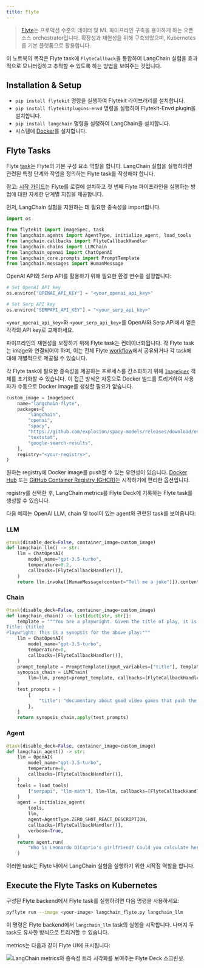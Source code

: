 ```yaml
---
title: Flyte
---
```


> [Flyte](https://github.com/flyteorg/flyte)는 프로덕션 수준의 데이터 및 ML 파이프라인 구축을 용이하게 하는 오픈 소스 orchestrator입니다.
> 확장성과 재현성을 위해 구축되었으며, Kubernetes를 기본 플랫폼으로 활용합니다.

이 노트북의 목적은 Flyte task에 `FlyteCallback`을 통합하여 LangChain 실험을 효과적으로 모니터링하고 추적할 수 있도록 하는 방법을 보여주는 것입니다.

## Installation & Setup

- `pip install flytekit` 명령을 실행하여 Flytekit 라이브러리를 설치합니다.
- `pip install flytekitplugins-envd` 명령을 실행하여 Flytekit-Envd plugin을 설치합니다.
- `pip install langchain` 명령을 실행하여 LangChain을 설치합니다.
- 시스템에 [Docker](https://docs.docker.com/engine/install/)를 설치합니다.

## Flyte Tasks

Flyte [task](https://docs.flyte.org/en/latest/user_guide/basics/tasks.html)는 Flyte의 기본 구성 요소 역할을 합니다.
LangChain 실험을 실행하려면 관련된 특정 단계와 작업을 정의하는 Flyte task를 작성해야 합니다.

참고: [시작 가이드](https://docs.flyte.org/projects/cookbook/en/latest/index.html)는 Flyte를 로컬에 설치하고 첫 번째 Flyte 파이프라인을 실행하는 방법에 대한 자세한 단계별 지침을 제공합니다.

먼저, LangChain 실험을 지원하는 데 필요한 종속성을 import합니다.

```python
import os

from flytekit import ImageSpec, task
from langchain.agents import AgentType, initialize_agent, load_tools
from langchain.callbacks import FlyteCallbackHandler
from langchain.chains import LLMChain
from langchain_openai import ChatOpenAI
from langchain_core.prompts import PromptTemplate
from langchain.messages import HumanMessage
```

OpenAI API와 Serp API를 활용하기 위해 필요한 환경 변수를 설정합니다:

```python
# Set OpenAI API key
os.environ["OPENAI_API_KEY"] = "<your_openai_api_key>"

# Set Serp API key
os.environ["SERPAPI_API_KEY"] = "<your_serp_api_key>"
```

`<your_openai_api_key>`와 `<your_serp_api_key>`를 OpenAI와 Serp API에서 얻은 각각의 API key로 교체하세요.

파이프라인의 재현성을 보장하기 위해 Flyte task는 컨테이너화됩니다.
각 Flyte task는 image와 연결되어야 하며, 이는 전체 Flyte [workflow](https://docs.flyte.org/en/latest/user_guide/basics/workflows.html)에서 공유되거나 각 task에 대해 개별적으로 제공될 수 있습니다.

각 Flyte task에 필요한 종속성을 제공하는 프로세스를 간소화하기 위해 [`ImageSpec`](https://docs.flyte.org/en/latest/user_guide/customizing_dependencies/imagespec.html) 객체를 초기화할 수 있습니다.
이 접근 방식은 자동으로 Docker 빌드를 트리거하여 사용자가 수동으로 Docker image를 생성할 필요가 없습니다.

```python
custom_image = ImageSpec(
    name="langchain-flyte",
    packages=[
        "langchain",
        "openai",
        "spacy",
        "https://github.com/explosion/spacy-models/releases/download/en_core_web_sm-3.5.0/en_core_web_sm-3.5.0.tar.gz",
        "textstat",
        "google-search-results",
    ],
    registry="<your-registry>",
)
```

원하는 registry에 Docker image를 push할 수 있는 유연성이 있습니다.
[Docker Hub](https://hub.docker.com/) 또는 [GitHub Container Registry (GHCR)](https://docs.github.com/en/packages/working-with-a-github-packages-registry/working-with-the-container-registry)는 시작하기에 편리한 옵션입니다.

registry를 선택한 후, LangChain metrics를 Flyte Deck에 기록하는 Flyte task를 생성할 수 있습니다.

다음 예제는 OpenAI LLM, chain 및 tool이 있는 agent와 관련된 task를 보여줍니다:

### LLM

```python
@task(disable_deck=False, container_image=custom_image)
def langchain_llm() -> str:
    llm = ChatOpenAI(
        model_name="gpt-3.5-turbo",
        temperature=0.2,
        callbacks=[FlyteCallbackHandler()],
    )
    return llm.invoke([HumanMessage(content="Tell me a joke")]).content
```

### Chain

```python
@task(disable_deck=False, container_image=custom_image)
def langchain_chain() -> list[dict[str, str]]:
    template = """You are a playwright. Given the title of play, it is your job to write a synopsis for that title.
Title: {title}
Playwright: This is a synopsis for the above play:"""
    llm = ChatOpenAI(
        model_name="gpt-3.5-turbo",
        temperature=0,
        callbacks=[FlyteCallbackHandler()],
    )
    prompt_template = PromptTemplate(input_variables=["title"], template=template)
    synopsis_chain = LLMChain(
        llm=llm, prompt=prompt_template, callbacks=[FlyteCallbackHandler()]
    )
    test_prompts = [
        {
            "title": "documentary about good video games that push the boundary of game design"
        },
    ]
    return synopsis_chain.apply(test_prompts)
```

### Agent

```python
@task(disable_deck=False, container_image=custom_image)
def langchain_agent() -> str:
    llm = OpenAI(
        model_name="gpt-3.5-turbo",
        temperature=0,
        callbacks=[FlyteCallbackHandler()],
    )
    tools = load_tools(
        ["serpapi", "llm-math"], llm=llm, callbacks=[FlyteCallbackHandler()]
    )
    agent = initialize_agent(
        tools,
        llm,
        agent=AgentType.ZERO_SHOT_REACT_DESCRIPTION,
        callbacks=[FlyteCallbackHandler()],
        verbose=True,
    )
    return agent.run(
        "Who is Leonardo DiCaprio's girlfriend? Could you calculate her current age and raise it to the power of 0.43?"
    )
```

이러한 task는 Flyte 내에서 LangChain 실험을 실행하기 위한 시작점 역할을 합니다.

## Execute the Flyte Tasks on Kubernetes

구성된 Flyte backend에서 Flyte task를 실행하려면 다음 명령을 사용하세요:

```bash
pyflyte run --image <your-image> langchain_flyte.py langchain_llm
```

이 명령은 Flyte backend에서 `langchain_llm` task의 실행을 시작합니다. 나머지 두 task도 유사한 방식으로 트리거할 수 있습니다.

metrics는 다음과 같이 Flyte UI에 표시됩니다:

![LangChain metrics와 종속성 트리 시각화를 보여주는 Flyte Deck 스크린샷.](https://ik.imagekit.io/c8zl7irwkdda/Screenshot_2023-06-20_at_1.23.29_PM_MZYeG0dKa.png?updatedAt=1687247642993 "Flyte Deck Metrics 표시")
